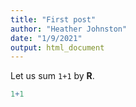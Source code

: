 ```yaml
---
title: "First post"
author: "Heather Johnston"
date: "1/9/2021"
output: html_document
---
```


Let us sum `1+1` by **R**.

```r
1+1
```
